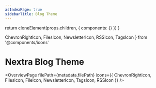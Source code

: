 ```yaml
---
asIndexPage: true
sidebarTitle: Blog Theme
---
```



  return cloneElement(props.children, {
    components: {}
  })
}

  ChevronRightIcon,
  FilesIcon,
  NewsletterIcon,
  RSSIcon,
  TagsIcon
} from '@components/icons'

# Nextra Blog Theme

<OverviewPage
  filePath={metadata.filePath}
  icons={{
    ChevronRightIcon,
    FilesIcon,
    FileIcon,
    NewsletterIcon,
    TagsIcon,
    RSSIcon
  }}
/>
